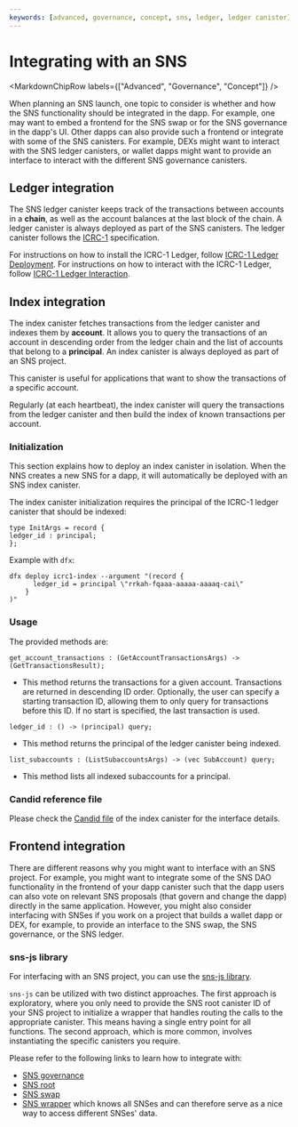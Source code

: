 ```yaml
---
keywords: [advanced, governance, concept, sns, ledger, ledger canister]
---
```



# Integrating with an SNS

<MarkdownChipRow labels={["Advanced", "Governance", "Concept"]} />

When planning an SNS launch, one topic to consider is whether and how the SNS functionality should be integrated in the dapp.
For example, one may want to embed a frontend for the SNS swap or for the SNS governance in the dapp's UI.
Other dapps can also provide such a frontend or integrate with some of the SNS canisters.
For example, DEXs might want to interact with the SNS ledger canisters, or wallet dapps might want to provide an interface to interact with the different SNS governance canisters.

## Ledger integration

The SNS ledger canister keeps track of the transactions between accounts in a **chain**,
as well as the account balances at the last block of the chain.
A ledger canister is always deployed as part of the SNS canisters.
The ledger canister follows the [ICRC-1](https://github.com/dfinity/ICRC-1) specification.

For instructions on how to install the ICRC-1 Ledger, follow [ICRC-1 Ledger Deployment](/docs/defi/token-ledgers/setup/icrc1_ledger_setup).
For instructions on how to interact with the ICRC-1 Ledger, follow [ICRC-1 Ledger Interaction](/docs/defi/token-indexes/).

## Index integration

The index canister fetches transactions from the ledger canister and indexes them by **account**.
It allows you to query the transactions of an account in descending order from the ledger chain and the list of accounts that belong to a **principal**.
An index canister is always deployed as part of an SNS project.

This canister is useful for applications that want to show the transactions of a specific account.

Regularly (at each heartbeat), the index canister will query the transactions from
the ledger canister and then build the index of known transactions per account.

### Initialization

This section explains how to deploy an index canister in isolation.
When the NNS creates a new SNS for a dapp, it will automatically be deployed with an SNS index canister.

The index canister initialization requires the principal of the ICRC-1 ledger canister that should be indexed:

```
type InitArgs = record {
ledger_id : principal;
};
```

Example with `dfx`:

```shell
dfx deploy icrc1-index --argument "(record {
      ledger_id = principal \"rrkah-fqaaa-aaaaa-aaaaq-cai\"
    }
)"
```

### Usage

The provided methods are:

```
get_account_transactions : (GetAccountTransactionsArgs) -> (GetTransactionsResult);
```
- This method returns the transactions for a given account. Transactions are returned in descending ID order.
Optionally, the user can specify a starting transaction ID, allowing them to only query for transactions before this ID. If no start is specified, the last transaction is used.

```
ledger_id : () -> (principal) query;
```
- This method returns the principal of the ledger canister being indexed.

```
list_subaccounts : (ListSubaccountsArgs) -> (vec SubAccount) query;
```
- This method lists all indexed subaccounts for a principal.

### Candid reference file

Please check the [Candid file](https://github.com/dfinity/ic/blob/master/rs/ledger_suite/icrc1/index-ng/index-ng.did) of the index canister for the interface details.

## Frontend integration

There are different reasons why you might want to interface with an SNS project.
For example, you might want to integrate some of the SNS DAO functionality in the frontend of your dapp canister such that the dapp users can also vote on relevant SNS proposals (that govern and change the dapp) directly in the same application.
However, you might also consider interfacing with SNSes if you work on a project that builds a wallet dapp or DEX, for example, to provide an interface to the SNS swap, the SNS governance, or the SNS ledger.

### sns-js library
For interfacing with an SNS project, you can use the [sns-js library](https://github.com/dfinity/ic-js/blob/main/packages/sns/README.md).

`sns-js` can be utilized with two distinct approaches.
The first approach is exploratory, where you only need to provide the SNS root canister ID of your SNS project to initialize a wrapper that handles routing the calls to the appropriate canister. This means having a single entry point for all functions.
The second approach, which is more common, involves instantiating the specific canisters you require.

Please refer to the following links to learn how to integrate with:
* [SNS governance](https://github.com/dfinity/ic-js/blob/main/packages/sns/README.md#factory-snsgovernancecanister)
* [SNS root](https://github.com/dfinity/ic-js/blob/main/packages/sns/README.md#factory-snsrootcanister)
* [SNS swap](https://github.com/dfinity/ic-js/blob/main/packages/sns/README.md#factory-snsswapcanister)
* [SNS wrapper](https://github.com/dfinity/ic-js/blob/main/packages/sns/README.md#factory-snswrapper) which knows all SNSes and can therefore serve as a nice way to access different SNSes' data.